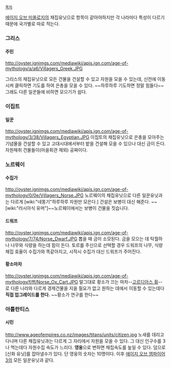  [[목차]] 

[[에이지 오브 미쏠로지]]의 채집유닛으로 항목이 같아야하지만 각 나라마다 특성이 다르기 때문에 국가별로 따로 적는다.


=== 그리스 === 
==== 주민 ====
http://oyster.ignimgs.com/mediawiki/apis.ign.com/age-of-mythology/a/a6/Villagers_Greek.JPG

그리스의 채집유닛으로 모든 건물을 건설할 수 있고 자원을 모을 수 있는데, 신전에 이동시켜 클릭하면 기도를 하여 은총을 모을 수 있다. ~~하루하루 기도하면 정말 힘들다~~ 그래도 다른 일꾼들에 비하면 모으기가 쉽다.

=== 이집트 ===
==== 일꾼 ====
http://oyster.ignimgs.com/mediawiki/apis.ign.com/age-of-mythology/3/38/Villagers_Egyptian.JPG
이집트의 채집유닛으로 은총을 모아주는 기념물을 건설할 수 있고 고대시대에서부터 밭을 건설해 모을 수 있으나 대신 금이 든다. 자원채취 건물들이(마을회관 제외) 공짜이다.

=== 노르웨이 ===
==== 수집가 ====
http://oyster.ignimgs.com/mediawiki/apis.ign.com/age-of-mythology/0/0e/Villagers_Norse.JPG
노르웨이의 채집유닛으로 다른 일꾼유닛과는 다르게 [wiki:"네똥기"하루하루 자원만 모은다.] 건설은 보병이 대신 해준다. ~~[wiki:"러시아식 유머"]~~노르웨이에서는 보병이 건물을 짓습니다.

==== 드워프 ====
http://oyster.ignimgs.com/mediawiki/apis.ign.com/age-of-mythology/7/74/Norse_Dwarf.JPG
뽑을 때 금이 소모된다. 금을 모으는 데 탁월하나 나무와 식량을 하는데 힘이 든다.
토르를 주신으로 선택할 경우 드워프의 나무, 식량 채집 효율이 수집가와 똑같아지고, 시작시 수집가 대신 드워프가 주어진다.

==== 황소마차 ====
http://oyster.ignimgs.com/mediawiki/apis.ign.com/age-of-mythology/f/ff/Norse_Ox_Cart.JPG
말그대로 황소가 끄는 마차--[[고르디아스 휠]]--로 다른 나라와 다르게 경제건물을 지을 필요가 없고 원하는 데에서 이동할 수 있는데다 '''직접 업그레이드를 한다.''' ~~황소가 연구를 한다~~

=== 아틀란티스 ===
==== 시민 ====
http://www.ageofempires.co.nz/images/titans/units/citizen.jpg
노새를 데리고 다니며 다른 채집유닛과는 다르게 그 자리에서 자원을 모을 수 있다. 그 대신 인구수를 3나 먹는데다 자원수집 속도가 느리다. '''영웅'''으로 변하면 채집속도를 높일 수 있다. 덤으로 [신화 유닛]를 잡아낼수가 있다. 단 영웅의 숫자는 10명이다. 이후 [[에이지 오브 엠파이어3]]의 모든 일꾼유닛과 같다.


